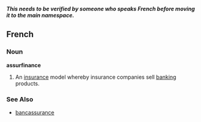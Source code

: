 '''''This needs to be verified by someone who speaks French before moving it to the main namespace.'''''

==French==
===Noun===
'''assurfinance'''
#An [[insurance]] model whereby insurance companies sell [[banking]] products.

===See Also=== 
*[[bancassurance]]